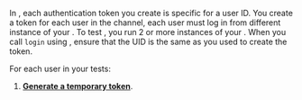 
In <Vg k="MESS" />, each authentication token you create is specific for a user ID. You create a token for each
user in the channel, each user must log in from different instance of your <Vpl k="CLIENT" />.
To test <Vg k="MESS" />, you run 2 or more instances of your <Vpl k="CLIENT" /> . When you call `login` using <Vg
k="MESS_SDK" />, ensure that the UID is the same as you used to create the token.

For each user in your tests:

1. **[Generate a temporary token](../reference/manage-agora-account#generate-a-temporary-token)**.

<Android />
<Ios />
<ReactNative />
<Unity />
<Web />
<Windows />
